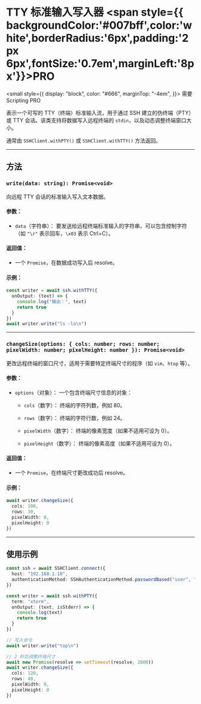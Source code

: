 # TTY 标准输入写入器 <span style={{ backgroundColor:'#007bff',color:'white',borderRadius:'6px',padding:'2px 6px',fontSize:'0.7em',marginLeft:'8px'}}>PRO</span>

<small
  style={{
    display: "block",
    color: "#666",
    marginTop: "-4em",
  }}>
  需要 Scripting PRO
</small>

表示一个可写的 TTY（终端）标准输入流，用于通过 SSH 建立的伪终端（PTY）或 TTY 会话。该类支持将数据写入远程终端的 `stdin`，以及动态调整终端窗口大小。

通常由 `SSHClient.withPTY()` 或 `SSHClient.withTTY()` 方法返回。

---

## 方法

### `write(data: string): Promise<void>`

向远程 TTY 会话的标准输入写入文本数据。

#### 参数：

* `data`（字符串）：
  要发送给远程终端标准输入的字符串，可以包含控制字符（如 `"\r"` 表示回车，`\x03` 表示 Ctrl+C）。

#### 返回值：

* 一个 `Promise`，在数据成功写入后 resolve。

#### 示例：

```ts
const writer = await ssh.withTTY({
  onOutput: (text) => {
    console.log("输出：", text)
    return true
  }
})
await writer.write("ls -la\n")
```

---

### `changeSize(options: { cols: number; rows: number; pixelWidth: number; pixelHeight: number }): Promise<void>`

更改远程终端的窗口尺寸，适用于需要特定终端尺寸的程序（如 `vim`、`htop` 等）。

#### 参数：

* `options`（对象）：
  一个包含终端尺寸信息的对象：

  * `cols`（数字）：
    终端的字符列数，例如 80。

  * `rows`（数字）：
    终端的字符行数，例如 24。

  * `pixelWidth`（数字）：
    终端的像素宽度（如果不适用可设为 0）。

  * `pixelHeight`（数字）：
    终端的像素高度（如果不适用可设为 0）。

#### 返回值：

* 一个 `Promise`，在终端尺寸更改成功后 resolve。

#### 示例：

```ts
await writer.changeSize({
  cols: 100,
  rows: 30,
  pixelWidth: 0,
  pixelHeight: 0
})
```

---

## 使用示例

```ts
const ssh = await SSHClient.connect({
  host: "192.168.1.10",
  authenticationMethod: SSHAuthenticationMethod.passwordBased("user", "password")
})

const writer = await ssh.withPTY({
  term: "xterm",
  onOutput: (text, isStderr) => {
    console.log(text)
    return true
  }
})

// 写入命令
await writer.write("top\n")

// 2 秒后调整终端尺寸
await new Promise(resolve => setTimeout(resolve, 2000))
await writer.changeSize({
  cols: 120,
  rows: 40,
  pixelWidth: 0,
  pixelHeight: 0
})
```
